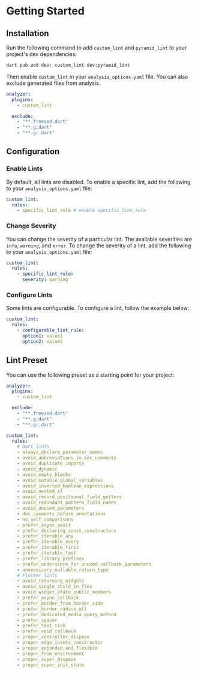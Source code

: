 # Getting Started

## Installation

Run the following command to add `custom_lint` and `pyramid_lint` to your project's dev dependencies:

```sh
dart pub add dev: custom_lint dev:pyramid_lint
```

Then enable `custom_lint` in your `analysis_options.yaml` file. You can also exclude generated files from analysis.

```yaml
analyzer:
  plugins:
    - custom_lint

  exclude:
    - "**.freezed.dart"
    - "**.g.dart"
    - "**.gr.dart"
```

## Configuration

### Enable Lints

By default, all lints are disabled. To enable a specific lint, add the following to your `analysis_options.yaml` file:

```yaml
custom_lint:
  rules:
    - specific_lint_rule # enable specific_lint_rule
```

### Change Severity

You can change the severity of a particular lint. The available severities are `info`, `warning`, and `error`. To change the severity of a lint, add the following to your `analysis_options.yaml` file:

```yaml
custom_lint:
  rules:
    - specific_lint_rule:
      severity: warning
```

### Configure Lints

Some lints are configurable. To configure a lint, follow the example below:

```yaml
custom_lint:
  rules:
    - configurable_lint_rule:
      option1: value1
      option2: value2
```

## Lint Preset

You can use the following preset as a starting point for your project:

```yaml
analyzer:
  plugins:
    - custom_lint

  exclude:
    - "**.freezed.dart"
    - "**.g.dart"
    - "**.gr.dart"

custom_lint:
  rules:
    # Dart lints
    - always_declare_parameter_names
    - avoid_abbreviations_in_doc_comments
    - avoid_duplicate_imports
    - avoid_dynamic
    - avoid_empty_blocks
    - avoid_mutable_global_variables
    - avoid_inverted_boolean_expressions
    - avoid_nested_if
    - avoid_record_positional_field_getters
    - avoid_redundant_pattern_field_names
    - avoid_unused_parameters
    - doc_comments_before_annotations
    - no_self_comparisons
    - prefer_async_await
    - prefer_declaring_const_constructors
    - prefer_iterable_any
    - prefer_iterable_every
    - prefer_iterable_first
    - prefer_iterable_last
    - prefer_library_prefixes
    - prefer_underscore_for_unused_callback_parameters
    - unnecessary_nullable_return_type
    # Flutter lints
    - avoid_returning_widgets
    - avoid_single_child_in_flex
    - avoid_widget_state_public_members
    - prefer_async_callback
    - prefer_border_from_border_side
    - prefer_border_radius_all
    - prefer_dedicated_media_query_method
    - prefer_spacer
    - prefer_text_rich
    - prefer_void_callback
    - proper_controller_dispose
    - proper_edge_insets_constructor
    - proper_expanded_and_flexible
    - proper_from_environment
    - proper_super_dispose
    - proper_super_init_state
```
